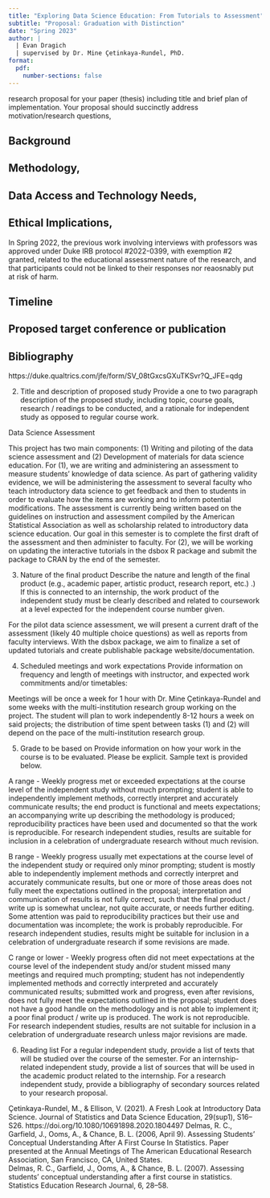 ```yaml
---
title: "Exploring Data Science Education: From Tutorials to Assessment"
subtitle: "Proposal: Graduation with Distinction"
date: "Spring 2023"
author: |
  | Evan Dragich
  | supervised by Dr. Mine Çetinkaya-Rundel, PhD.
format:
  pdf:
    number-sections: false
---
```


research proposal for your paper (thesis) including title and brief plan of implementation. Your proposal should succinctly address motivation/research questions, 

## Background

## Methodology, 

## Data Access and Technology Needs, 

## Ethical Implications, 

In Spring 2022, the previous work involving interviews with professors was approved under Duke IRB protocol #2022-0399, with exemption #2 granted, related to the educational assessment nature of the research, and that participants could not be linked to their responses nor reaosnably put at risk of harm.

## Timeline

## Proposed target conference or publication

## Bibliography

https://duke.qualtrics.com/jfe/form/SV_08tGxcsGXuTKSvr?Q_JFE=qdg

2.	Title and description of proposed study
Provide a one to two paragraph description of the proposed study, including topic, course goals, research / readings to be conducted, and a rationale for independent study as opposed to regular course work.  

Data Science Assessment

This project has two main components: (1) Writing and piloting of the data science assessment and (2) Development of materials for data science education. For (1), we are writing and administering an assessment to measure students’ knowledge of data science. As part of gathering validity evidence, we will be administering the assessment to several faculty who teach introductory data science to get feedback and then to students in order to evaluate how the items are working and to inform potential modifications. The assessment is currently being written based on the guidelines on instruction and assessment compiled by the American Statistical Association as well as scholarship related to introductory data science education. Our goal in this semester is to complete the first draft of the assessment and then administer to faculty. For (2), we will be working on updating the interactive tutorials in the dsbox R package and submit the package to CRAN by the end of the semester.


3.	Nature of the final product 
Describe the nature and length of the final product (e.g., academic paper, artistic product, research report, etc.) .) If this is connected to an internship, the work product of the independent study must be clearly described and related to coursework at a level expected for the independent course number given. 

For the pilot data science assessment, we will present a current draft of the assessment (likely 40 multiple choice questions) as well as reports from faculty interviews.  With the dsbox package, we aim to finalize a set of updated tutorials and create publishable package website/documentation.
 
4.	Scheduled meetings and work expectations
Provide information on frequency and length of meetings with instructor, and expected work commitments and/or timetables: 

Meetings will be once a week for 1 hour with Dr. Mine Çetinkaya-Rundel and some weeks with the multi-institution research group working on the project. The student will plan to work independently 8-12 hours a week on said projects; the distribution of time spent between tasks (1) and (2) will depend on the pace of the multi-institution research group.

5.	Grade to be based on
Provide information on how your work in the course is to be evaluated. Please be explicit. Sample text is provided below.

A range - Weekly progress met or exceeded expectations at the course level of the independent study without much prompting; student is able to independently implement methods, correctly interpret and accurately communicate results; the end product is functional and meets expectations; an accompanying write up describing the methodology is produced; reproducibility practices have been used and documented so that the work is reproducible. For research independent studies, results are suitable for inclusion in a celebration of undergraduate research without much revision. 

B range - Weekly progress usually met expectations at the course level of the independent study or required only minor prompting;  student is mostly able to independently implement methods and correctly interpret and accurately communicate results, but one or more of those areas does not fully meet the expectations outlined in the proposal; interpretation and communication of results is not fully correct, such that the final product / write up is somewhat unclear, not quite accurate, or needs further editing. Some attention was paid to reproducibility practices but their use and documentation was incomplete; the work is probably reproducible. For research independent studies, results might be suitable for inclusion in a celebration of undergraduate research if some revisions are made. 

C range or lower - Weekly progress often did not meet expectations at the course level of the independent study and/or student missed many meetings and required much prompting; student has not independently implemented methods and correctly interpreted and accurately communicated results; submitted work and progress, even after revisions, does not fully meet the expectations outlined in the proposal; student does not have a good handle on the methodology and is not able to implement it; a poor final product / write up is produced. The work is not reproducible. For research independent studies, results are not suitable for inclusion in a celebration of undergraduate research unless major revisions are made. 

	 
6.	Reading list 
For a regular independent study, provide a list of texts that will be studied over the course of the semester. For an internship-related independent study, provide a list of sources that will be used in the academic product related to the internship.  For a research independent study, provide a bibliography of secondary sources related to your research proposal. 

Çetinkaya-Rundel, M., & Ellison, V. (2021). A Fresh Look at Introductory Data Science. Journal of Statistics and Data Science Education, 29(sup1), S16–S26. https://doi.org/10.1080/10691898.2020.1804497
Delmas, R. C., Garfield, J., Ooms, A., & Chance, B. L.  (2006, April 9). Assessing Students’ Conceptual Understanding After A First Course In Statistics. Paper presented at the Annual Meetings of The American Educational Research Association, San Francisco, CA, United States.  
Delmas, R. C., Garfield, J., Ooms, A., & Chance, B. L. (2007). Assessing students’ conceptual understanding after a first course in statistics. Statistics Education Research Journal, 6, 28–58.
